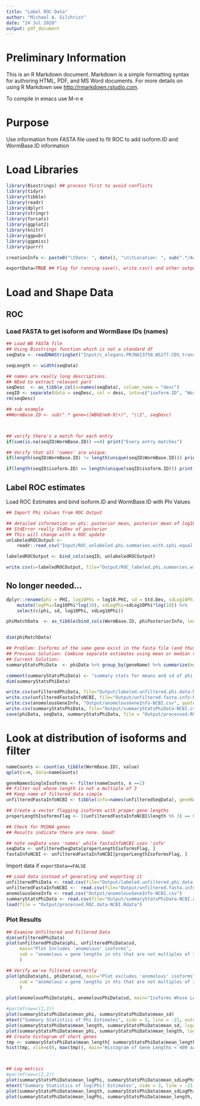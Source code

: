 ```yaml
---
title: "Label ROC Data"
author: "Michael A. Gilchrist"
date: "24 Jul 2020"
output: pdf_document
---
```


# Preliminary Information
This is an R Markdown document. Markdown is a simple formatting syntax for authoring HTML, PDF, and MS Word documents. For more details on using R Markdown see <http://rmarkdown.rstudio.com>.

To compile in emacs use M-n e 


# Purpose
Use information from FASTA file used to fit ROC to add isoform.ID and WormBase.ID information

# Load Libraries
```r
library(Biostrings) ## process first to avoid conflicts
library(tidyr)
library(tibble)
library(readr)
library(dplyr)
library(stringr)
library(forcats)
library(ggplot2)
library(knitr)
library(ggpubr)
library(ggpmisc)
library(purrr)

creationInfo <- paste0("\tDate: ", date(), "\n\tLocation: ", sub(".*/AcrossTissue", "AcrossTissue", getwd()))

exportData=TRUE ## Flag for running save(), write.csv() and other output commands
```

# Load and Shape Data

## ROC 

### Load FASTA to get isoform and WormBase IDs (names)

```r
## Load WB FASTA file
## Using Biostrings function which is not a standard df
seqData <- readDNAStringSet("Input/c_elegans.PRJNA13758.WS277.CDS_transcripts.fa")

seqLength <- width(seqData)

## names are really long descriptions.
## NEed to extract relevant part
seqDesc  <- as_tibble_col(x=names(seqData), column_name = "desc")
seqID <- separate(data = seqDesc, col = desc, into=c("isoform.ID", "WormBase.ID"), sep=" gene=", remove=TRUE) 
rm(seqDesc)

## sub example
##WormBase.ID <- sub(".* gene=([WBGEne0-9]+)", "\\1", seqDesc)



## verify there's a match for each entry
if(sum(is.na(seqID$WormBase.ID)) ==0) print("Every entry matches")

## Verify that all 'names' are unique.
if(length(seqID$WormBase.ID) != length(unique(seqID$WormBase.ID))) print("Some WormBase IDs appear twice due to isoforms")

if(length(seqID$isoform.ID) == length(unique(seqID$isoform.ID))) print("Every isoform.ID is unique as expected.")

```

## Label ROC estimates
Load ROC Estimates and bind isoform.ID and WormBase.ID with Phi Values
```r
## Import Phi Values from ROC Output

## detailed information on phi: posterior mean, posterior mean of log10(phi), etc
## StdError really StdDev of posterior
## This will change with a ROC update
unlabeledROCOutput <-
    readr::read_csv("Input/ROC_unlabeled.phi.summaries.with.sphi.equal.2.8.csv") 

labeledROCOutput <- bind_cols(seqID, unlabeledROCOutput) 

write.csv(x=labeledROCOutput, file="Output/ROC_labeled.phi.summaries.with.sphi.equal.2.8.csv", quote=FALSE, row.names=FALSE) 
```

## No longer needed...


```r
dplyr::rename(phi = PHI, log10Phi = log10.PHI, sd = Std.Dev, sdLog10Phi = log10.Std.Dev) %>%
    mutate(logPhi=log10Phi*log(10), sdLogPhi=sdLog10Phi*log(10)) %>%
    select(c(phi, sd, log10Phi, sdLog10Phi))

phiMatchData  <- as_tibble(bind_cols(WormBase.ID, phiPosteriorInfo, length=seqLength))


dim(phiMatchData)

## Problem: Isoforms of the same gene exist in the fasta file (and thus phi estimates), but are not part of the E-MTAB measurements which are indexed the gene, not isoform of a gene, level.
## Previous Solution: Combine separate estimates using mean or median values of phi - See 21_Process.Published.Means/load.and.process.means.data.Rmd
## Current Solution: 
summaryStatsPhiData  <- phiData %>% group_by(geneName) %>% summarize(mean_phi = mean(phi), mean_sd = mean(sd), mean_var = mean(sd^2), mean_length = mean(length), mean_logPhi=mean(logPhi), mean_sdLogPhi=mean(sdLogPhi), mean_logVar=mean(sdLogPhi^2), median_phi = median(phi), median_sd = median(sd), median_length = median(length), median_logPhi=median(logPhi), median_sdLogPhi=median(sdLogPhi), n_isoforms = length(phi) )

comment(summaryStatsPhiData) <- "summary stats for means and sd of phi for a geneName's multiple isoforms which are summarized in n_isoforms"
dim(summaryStatsPhiData)

write.csv(unfilteredPhiData, file="Output/labeled.unfiltered.phi.data-NCBI.csv", quote=FALSE, row.names=FALSE)
write.csv(unfilteredFastaInfoNCBI, file="Output/unfiltered.fasta.info-NCBI.csv", quote= FALSE, row.names=FALSE)
write.csv(anomolousGeneInfo, "Output/anomolousGeneInfo-NCBI.csv", quote=FALSE, row.names=FALSE)
write.csv(summaryStatsPhiData, file="Output/summaryStatsPhiData-NCBI.csv", quote=FALSE, row.names=FALSE)
save(phiData, seqData, summaryStatsPhiData, file = "Output/processed.ROC.data-NCBI.Rdata")

```

# Look at distribution of isoforms and filter
```r
nameCounts <- count(as_tibble(WormBase.ID), value)
qplot(x=n, data=nameCounts)

geneNamesSingleIsoforms <- filter(nameCounts, n ==1) 
## Filter out whose length is not a multiple of 3
## Keep name of filtered data simple
unfilteredFastaInfoNCBI <- tibble(info=names(unfilteredSeqData), geneName=unfilteredSeqGeneNames, length=as.double(unfilteredSeqLength))

## Create a vector flagging isoforms with proper gene lengths
properLengthIsoformsFlag <- ((unfilteredFastaInfoNCBI$length %% 3) == 0)

## Check for MtDNA genes
## Results indicate there are none. Good!

## note seqData uses 'names' while fastaInfoNCBI uses 'info'
seqData <- unfilteredSeqData[properLengthIsoformsFlag, ]
fastaInfoNCBI <- unfilteredFastaInfoNCBI[properLengthIsoformsFlag, ]


```

Import data if `exportData==FALSE`
```r
## Load data instead of generating and exporting it
unfilteredPhiData <- read.csv(file="Output/labeled.unfiltered.phi.data-NCBI.csv")
unfilteredFastaInfoNCBI <-  read.csv(file="Output/unfiltered.fasta.info-NCBI.csv")
anomolousGeneInfo <- read.csv("Output/anomolousGeneInfo-NCBI.csv")
summaryStatsPhiData <- read.csv(file="Output/summaryStatsPhiData-NCBI.csv")
load(file = "Output/processed.ROC.data-NCBI.Rdata")
```


### Plot Results
```r
## Examine Unfiltered and Filtered Data
dim(unfilteredPhiData)
plot(unfilteredPhiData$phi, unfilteredPhiData$sd,
     main="Plot Includes 'anomolous' isoforms",
     sub = "anomolous = gene lengths in nts that are not multiples of 3"
     )

## Verify we've filtered correctly
plot(phiData$phi, phiData$sd, main="Plot excludes 'anomolous' isoforms",
     sub = "anomolous = gene lengths in nts that are not multiples of 3"
     )

plot(anomolousPhiData$phi, anomolousPhiData$sd, main="Isoforms Whose Lengths are Not Multiples of Three")

#par(mfrow=c(2,2))
plot(summaryStatsPhiData$mean_phi, summaryStatsPhiData$mean_sd)
mtext("Summary Statistics of Phi Estimates", side = 3, line = -21, outer = TRUE)
plot(summaryStatsPhiData$mean_length, summaryStatsPhiData$mean_sd, log="xy")
plot(summaryStatsPhiData$mean_phi, summaryStatsPhiData$mean_length, log="xy")
## Create histogram of short genes
tmp <- summaryStatsPhiData$mean_length[ summaryStatsPhiData$mean_length < 400]
hist(tmp, xlim=c(0, max(tmp)), main="Histogram of Gene Lengths < 400 aa", xlab="Length" )



## Log metrics
#par(mfrow=c(2,2))
plot(summaryStatsPhiData$mean_logPhi, summaryStatsPhiData$mean_sdLogPhi)
mtext("Summary Statistics of log(Phi) Estimates", side = 3, line = -21, outer = TRUE)
plot(summaryStatsPhiData$mean_length, summaryStatsPhiData$mean_sdLogPhi, log="x")
plot(summaryStatsPhiData$mean_logPhi, summaryStatsPhiData$mean_length, log="y")

```

